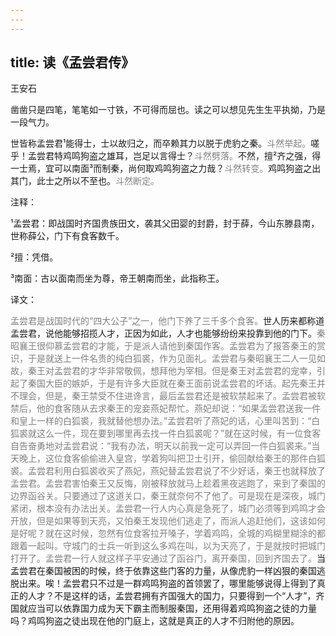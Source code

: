 ```yaml
---
---
---
```

title: 读《孟尝君传》
---




王安石





凿凿只是四笔，笔笔如一寸铁，不可得而屈也。读之可以想见先生生平执拗，乃是一段气力。





世皆称孟尝君¹能得士，士以故归之，而卒赖其力以脱于虎豹之秦。<font color=gray font-size=0.8rem>斗然举起。</font>嗟乎！孟尝君特鸡鸣狗盗之雄耳，岂足以言得士？<font color=gray font-size=0.8rem>斗然劈落。</font>不然，擅²齐之强，得一士焉，宜可以南面³而制秦，尚何取鸡鸣狗盗之力哉？<font color=gray font-size=0.8rem>斗然转变。</font>鸡鸣狗盗之出其门，此士之所以不至也。<font color=gray font-size=0.8rem>斗然断定。</font>

注释：

¹孟尝君：即战国时齐国贵族田文，袭其父田婴的封爵，封于薛，今山东滕县南，世称薛公，门下有食客数千。

²擅：凭借。

³南面：古以面南而坐为尊，帝王朝南而坐，此指称王。

译文：

<font color=gray font-size=0.8rem>孟尝君是战国时代的“四大公子”之一，他门下养了三千多个食客。</font>世人历来都称道孟尝君，说他能够招揽人才，正因为如此，人才也能够纷纷来投靠到他的门下。<font color=gray font-size=0.8rem>秦昭襄王很仰慕孟尝君的才能，于是派人请他到秦国作客。孟尝君为了报答秦王的赏识，于是就送上一件名贵的纯白狐裘，作为见面礼。孟尝君与秦昭襄王二人一见如故，秦王对孟尝君的才华非常敬佩，想拜他为宰相。但是秦王对孟尝君的宠幸，引起了秦国大臣的嫉妒，于是有许多大臣就在秦王面前说孟尝君的坏话。起先秦王并不理会，但是，秦王禁受不住进谗言，最后孟尝君还是被软禁起来了。孟尝君被软禁后，他的食客随从去求秦王的宠妾燕妃帮忙。燕妃却说：“如果孟尝君送我一件和皇上一样的白狐裘，我就替他想办法。”孟尝君听了燕妃的话，心里叫苦到：“白狐裘就这么一件，现在要到哪里再去找一件白狐裘呢？”就在这时候，有一位食客自告奋勇地对孟尝君说：“我有办法，明天以前我一定可以弄回一件白狐裘来。”当天晚上，这位食客偷偷进入皇宫，学着狗叫把卫士引开，偷回献给秦王的那件白狐裘。孟尝君利用白狐裘收买了燕妃，燕妃替孟尝君说了不少好话，秦王也就释放了孟尝君。孟尝君害怕秦王又反悔，刚被释放就马上趁着黑夜逃跑了，来到了秦国的边界函谷关。只要通过了这道关口，秦王就奈何不了他了。可是现在是深夜，城门紧闭，根本没有办法出关。孟尝君一行人内心真是急死了，城门必须等到鸡鸣才会开放，但是如果等到天亮，又怕秦王发现他们逃走了，而派人追赶他们，这该如何是好呢？就在这时候，忽然有位食客拉开嗓子，学着鸡鸣，全城的鸡糊里糊涂的都跟着一起叫。守城门的士兵一听到这么多鸡在叫，以为天亮了，于是就按时把城门打开了。孟尝君一行人就这样子平安通过了函谷门，离开秦国，回到齐国去了。</font>当孟尝君在秦国被困的时候，终于依靠这些门客的力量，从像虎豹一样凶狠的秦国逃脱出来。唉！孟尝君只不过是一群鸡鸣狗盗的首领罢了，哪里能够说得上得到了真正的人才？不是这样的话，孟尝君拥有齐国强大的国力，只要得到一个“人才”，齐国就应当可以依靠国力成为天下霸主而制服秦国，还用得着鸡鸣狗盗之徒的力量吗？鸡鸣狗盗之徒出现在他的门庭上，这就是真正的人才不归附他的原因。